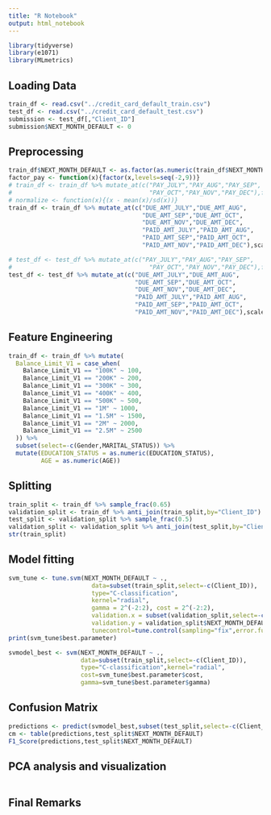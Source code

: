 ```yaml
---
title: "R Notebook"
output: html_notebook
---
```


```r
library(tidyverse)
library(e1071)
library(MLmetrics)
```

## Loading Data
```r
train_df <- read.csv("../credit_card_default_train.csv")
test_df <- read.csv("../credit_card_default_test.csv")
submission <- test_df[,"Client_ID"]
submission$NEXT_MONTH_DEFAULT <- 0
```
## Preprocessing
```r
train_df$NEXT_MONTH_DEFAULT <- as.factor(as.numeric(train_df$NEXT_MONTH_DEFAULT))
factor_pay <- function(x){factor(x,levels=seq(-2,9))}
# train_df <- train_df %>% mutate_at(c("PAY_JULY","PAY_AUG","PAY_SEP",
#                                      "PAY_OCT","PAY_NOV","PAY_DEC"),factor_pay)
# normalize <- function(x){(x - mean(x)/sd(x))}
train_df <- train_df %>% mutate_at(c("DUE_AMT_JULY","DUE_AMT_AUG",
                                     "DUE_AMT_SEP","DUE_AMT_OCT",
                                     "DUE_AMT_NOV","DUE_AMT_DEC",
                                     "PAID_AMT_JULY","PAID_AMT_AUG",
                                     "PAID_AMT_SEP","PAID_AMT_OCT",
                                     "PAID_AMT_NOV","PAID_AMT_DEC"),scale)

```

```r
# test_df <- test_df %>% mutate_at(c("PAY_JULY","PAY_AUG","PAY_SEP",
#                                      "PAY_OCT","PAY_NOV","PAY_DEC"),factor_pay)
test_df <- test_df %>% mutate_at(c("DUE_AMT_JULY","DUE_AMT_AUG",
                                   "DUE_AMT_SEP","DUE_AMT_OCT",
                                   "DUE_AMT_NOV","DUE_AMT_DEC",
                                   "PAID_AMT_JULY","PAID_AMT_AUG",
                                   "PAID_AMT_SEP","PAID_AMT_OCT",
                                   "PAID_AMT_NOV","PAID_AMT_DEC"),scale)
```
## Feature Engineering
```r
train_df <- train_df %>% mutate(
  Balance_Limit_V1 = case_when(
    Balance_Limit_V1 == "100K" ~ 100,
    Balance_Limit_V1 == "200K" ~ 200,
    Balance_Limit_V1 == "300K" ~ 300,
    Balance_Limit_V1 == "400K" ~ 400,
    Balance_Limit_V1 == "500K" ~ 500,
    Balance_Limit_V1 == "1M" ~ 1000,
    Balance_Limit_V1 == "1.5M" ~ 1500,
    Balance_Limit_V1 == "2M" ~ 2000,
    Balance_Limit_V1 == "2.5M" ~ 2500
  )) %>% 
  subset(select=-c(Gender,MARITAL_STATUS)) %>%
  mutate(EDUCATION_STATUS = as.numeric(EDUCATION_STATUS),
         AGE = as.numeric(AGE))
```
## Splitting
```r
train_split <- train_df %>% sample_frac(0.65)
validation_split <- train_df %>% anti_join(train_split,by="Client_ID")
test_split <- validation_split %>% sample_frac(0.5)
validation_split <- validation_split %>% anti_join(test_split,by="Client_ID")
str(train_split)
```
## Model fitting
```r
svm_tune <- tune.svm(NEXT_MONTH_DEFAULT ~ ., 
                       data=subset(train_split,select=-c(Client_ID)),
                       type="C-classification",
                       kernel="radial",
                       gamma = 2^(-2:2), cost = 2^(-2:2),
                       validation.x = subset(validation_split,select=-c(Client_ID,NEXT_MONTH_DEFAULT)),
                       validation.y = validation_split$NEXT_MONTH_DEFAULT,
                       tunecontrol=tune.control(sampling="fix",error.fun = F1_Score))
print(svm_tune$best.parameter)
```
```r
svmodel_best <- svm(NEXT_MONTH_DEFAULT ~ .,
                    data=subset(train_split,select=-c(Client_ID)), 
                    type="C-classification",kernel="radial",
                    cost=svm_tune$best.parameter$cost, 
                    gamma=svm_tune$best.parameter$gamma)
```

## Confusion Matrix
```r
predictions <- predict(svmodel_best,subset(test_split,select=-c(Client_ID,NEXT_MONTH_DEFAULT)))
cm <- table(predictions,test_split$NEXT_MONTH_DEFAULT)
F1_Score(predictions,test_split$NEXT_MONTH_DEFAULT)
```
## PCA analysis and visualization
```r

```
## Final Remarks
